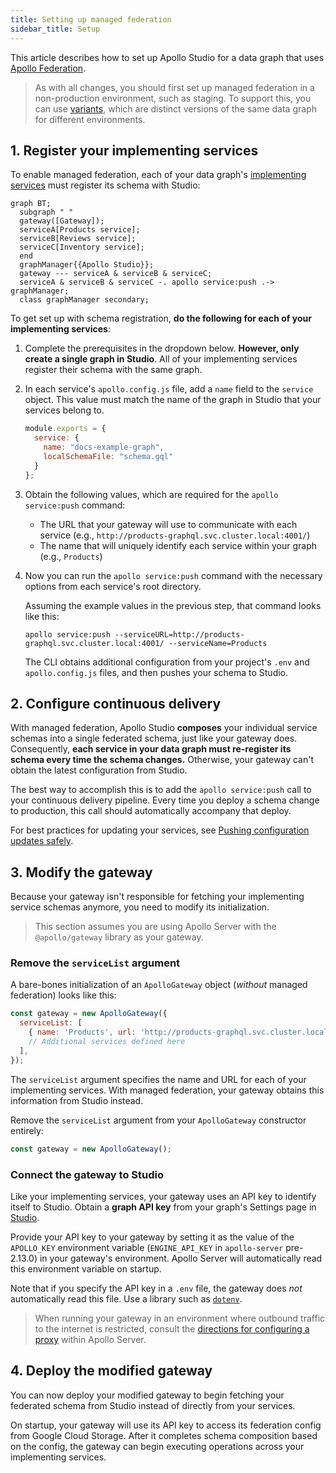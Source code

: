 ```yaml
---
title: Setting up managed federation
sidebar_title: Setup
---
```



This article describes how to set up Apollo Studio for a data graph that uses [Apollo Federation](https://www.apollographql.com/docs/apollo-server/federation/introduction/).

> As with all changes, you should first set up managed federation in a non-production environment, such as staging. To support this, you can use [variants](../schema-registry/#managing-environments-with-variants), which are distinct versions of the same data graph for different environments.

## 1. Register your implementing services

To enable managed federation, each of your data graph's [implementing services](https://www.apollographql.com/docs/apollo-server/federation/implementing-services/) must register its schema with Studio:

```mermaid
graph BT;
  subgraph " "
  gateway([Gateway]);
  serviceA[Products service];
  serviceB[Reviews service];
  serviceC[Inventory service];
  end
  graphManager{{Apollo Studio}};
  gateway --- serviceA & serviceB & serviceC;
  serviceA & serviceB & serviceC -. apollo service:push .-> graphManager;
  class graphManager secondary;
```

To get set up with schema registration, **do the following for each of your implementing services**:

1. Complete the prerequisites in the dropdown below. **However, only create a single graph in Studio**. All of your implementing services register their schema with the same graph.

  <ProjectConfigPanel />

2. In each service's `apollo.config.js` file, add a `name` field to the `service` object. This value must match the name of the graph in Studio that your services belong to.

    ```json{3}:title=apollo.config.js
    module.exports = {
      service: {
        name: "docs-example-graph",
        localSchemaFile: "schema.gql"
      }
    };
    ```

3. Obtain the following values, which are required for the `apollo service:push` command:

    * The URL that your gateway will use to communicate with each service (e.g., `http://products-graphql.svc.cluster.local:4001/`)
    * The name that will uniquely identify each service within your graph (e.g., `Products`)

3. Now you can run the `apollo service:push` command with the necessary options from each service's root directory.

    Assuming the example values in the previous step, that command looks like this:

    ```
    apollo service:push --serviceURL=http://products-graphql.svc.cluster.local:4001/ --serviceName=Products
    ```

    The CLI obtains additional configuration from your project's `.env` and `apollo.config.js` files, and then pushes your schema to Studio.

## 2. Configure continuous delivery

With managed federation, Apollo Studio **composes** your individual service schemas into a single federated schema, just like your gateway does. Consequently, **each service in your data graph must re-register its schema every time the schema changes.** Otherwise, your gateway can't obtain the latest configuration from Studio.

The best way to accomplish this is to add the `apollo service:push` call to your continuous delivery pipeline. Every time you deploy a schema change to production, this call should automatically accompany that deploy.

For best practices for updating your services, see [Pushing configuration updates safely](./advanced-topics/#pushing-configuration-updates-safely).

## 3. Modify the gateway

Because your gateway isn't responsible for fetching your implementing service schemas anymore, you need to modify its initialization.

> This section assumes you are using Apollo Server with the `@apollo/gateway` library as your gateway.

### Remove the `serviceList` argument

A bare-bones initialization of an `ApolloGateway` object (_without_ managed federation) looks like this:

```js
const gateway = new ApolloGateway({
  serviceList: [
    { name: 'Products', url: 'http://products-graphql.svc.cluster.local:4001/' },
    // Additional services defined here
  ],
});
```

The `serviceList` argument specifies the name and URL for each of your implementing services. With managed federation, your gateway obtains this information from Studio instead.

Remove the `serviceList` argument from your `ApolloGateway` constructor entirely:

```js
const gateway = new ApolloGateway();
```

### Connect the gateway to Studio

Like your implementing services, your gateway uses an API key to identify itself to Studio. Obtain a **graph API key** from your graph's Settings page in [Studio](https://studio.apollographql.com/).

Provide your API key to your gateway by setting it as the value of the `APOLLO_KEY` environment variable (`ENGINE_API_KEY` in `apollo-server` pre-2.13.0) in your gateway's environment. Apollo Server will automatically read this environment variable on startup.

Note that if you specify the API key in a `.env` file, the gateway does _not_ automatically read this file. Use a library such as [`dotenv`](https://www.npmjs.com/package/dotenv).

> When running your gateway in an environment where outbound traffic to the internet is restricted, consult the [directions for configuring a proxy](https://www.apollographql.com/docs/apollo-server/proxy-configuration/) within Apollo Server.

## 4. Deploy the modified gateway

You can now deploy your modified gateway to begin fetching your federated schema from Studio instead of directly from your services.

On startup, your gateway will use its API key to access its federation config from Google Cloud Storage. After it completes schema composition based on the config, the gateway can begin executing operations across your implementing services.
